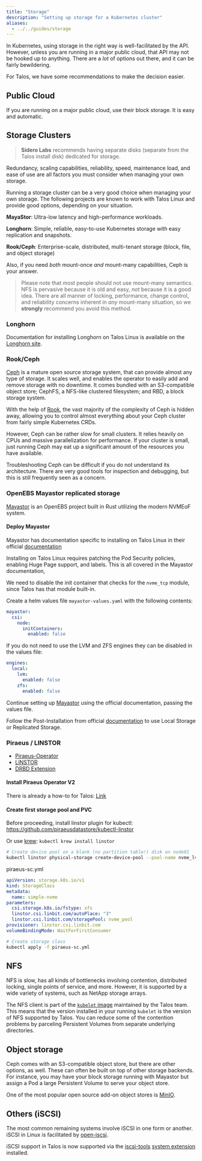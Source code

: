 ```yaml
---
title: "Storage"
description: "Setting up storage for a Kubernetes cluster"
aliases:
  - ../../guides/storage
---
```


In Kubernetes, using storage in the right way is well-facilitated by the API.
However, unless you are running in a major public cloud, that API may not be hooked up to anything.
There are a _lot_ of options out there, and it can be fairly bewildering.

For Talos, we have some recommendations to make the decision easier.

## Public Cloud

If you are running on a major public cloud, use their block storage.
It is easy and automatic.

## Storage Clusters

> **Sidero Labs** recommends having separate disks (separate from the Talos install disk) dedicated for storage.

Redundancy, scaling capabilities, reliability, speed, maintenance load, and ease of use are all factors you must consider when managing your own storage.

Running a storage cluster can be a very good choice when managing your own storage.
The following projects are known to work with Talos Linux and provide good options, depending on your situation.

**MayaStor**: Ultra-low latency and high-performance workloads.

**Longhorn**: Simple, reliable, easy-to-use Kubernetes storage with easy replication and snapshots.

**Rook/Ceph**: Enterprise-scale, distributed, multi-tenant storage (block, file, and object storage)

Also, if you need _both_ mount-once _and_ mount-many capabilities, Ceph is your answer.

> Please note that _most_ people should not use mount-many semantics.
> NFS is pervasive because it is old and easy, _not_ because it is a good idea.
> There are all manner of locking, performance, change control, and reliability concerns inherent in _any_ mount-many situation, so we **strongly** recommend you avoid this method.

### Longhorn

Documentation for installing Longhorn on Talos Linux is available on the [Longhorn site](https://longhorn.io/docs/1.9.0/advanced-resources/os-distro-specific/talos-linux-support/).

### Rook/Ceph

[Ceph](https://ceph.io) is a mature open source storage system, that can provide almost any type of storage.
It scales well, and enables the operator to easily add and remove storage with no downtime.
It comes bundled with an S3-compatible object store; CephFS, a NFS-like clustered filesystem; and RBD, a block storage system.

With the help of [Rook](https://rook.io), the vast majority of the complexity of Ceph is hidden away, allowing you to control almost everything about your Ceph cluster from fairly simple Kubernetes CRDs.

However, Ceph can be rather slow for small clusters.
It relies heavily on CPUs and massive parallelization for performance.
If your cluster is small, just running Ceph may eat up a significant amount of the resources you have available.

Troubleshooting Ceph can be difficult if you do not understand its architecture.
There are very good tools for inspection and debugging, but this is still frequently seen as a concern.

### OpenEBS Mayastor replicated storage

[Mayastor](https://github.com/openebs/Mayastor) is an OpenEBS project built in Rust utilizing the modern NVMEoF system.

#### Deploy Mayastor

Mayastor has documentation specific to installing on Talos Linux in their official [documentation](https://openebs.io/docs/Solutioning/openebs-on-kubernetes-platforms/talos)

Installing on Talos Linux requires patching the Pod Security policies, enabling Huge Page support, and labels.
This is all covered in the Mayastor documentation,

We need to disable the init container that checks for the `nvme_tcp` module, since Talos has that module built-in.

Create a helm values file `mayastor-values.yaml` with the following contents:

```yaml
mayastor:
  csi:
    node:
      initContainers:
        enabled: false
```

If you do not need to use the LVM and ZFS engines they can be disabled in the values file:

```yaml
engines:
  local:
    lvm:
      enabled: false
    zfs:
      enabled: false
```

Continue setting up [Mayastor](https://openebs.io/docs/quickstart-guide/installation#installation-via-helm) using the official documentation, passing the values file.

Follow the Post-Installation from official [documentation](https://openebs.io/docs/quickstart-guide/installation#post-installation-considerations) to use Local Storage or Replicated Storage.

### Piraeus / LINSTOR

* [Piraeus-Operator](https://piraeus.io/)
* [LINSTOR](https://linbit.com/drbd/)
* [DRBD Extension](https://github.com/siderolabs/extensions#storage)

#### Install Piraeus Operator V2

There is already a how-to for Talos: [Link](https://piraeus.io/docs/stable/how-to/talos/)

#### Create first storage pool and PVC

Before proceeding, install linstor plugin for kubectl:
https://github.com/piraeusdatastore/kubectl-linstor

Or use [krew](https://krew.sigs.k8s.io/): `kubectl krew install linstor`

```sh
# Create device pool on a blank (no partition table!) disk on node01
kubectl linstor physical-storage create-device-pool --pool-name nvme_lvm_pool LVM node01 /dev/nvme0n1 --storage-pool nvme_pool
```

piraeus-sc.yml

```yaml
apiVersion: storage.k8s.io/v1
kind: StorageClass
metadata:
  name: simple-nvme
parameters:
  csi.storage.k8s.io/fstype: xfs
  linstor.csi.linbit.com/autoPlace: "3"
  linstor.csi.linbit.com/storagePool: nvme_pool
provisioner: linstor.csi.linbit.com
volumeBindingMode: WaitForFirstConsumer
```

```sh
# Create storage class
kubectl apply -f piraeus-sc.yml
```

## NFS

NFS is slow, has all kinds of bottlenecks involving contention, distributed locking, single points of service, and more.
However, it is supported by a wide variety of systems, such as NetApp storage arrays.

The NFS client is part of the [`kubelet` image](https://github.com/talos-systems/kubelet) maintained by the Talos team.
This means that the version installed in your running `kubelet` is the version of NFS supported by Talos.
You can reduce some of the contention problems by parceling Persistent Volumes from separate underlying directories.

## Object storage

Ceph comes with an S3-compatible object store, but there are other options, as
well.
These can often be built on top of other storage backends.
For instance, you may have your block storage running with Mayastor but assign a
Pod a large Persistent Volume to serve your object store.

One of the most popular open source add-on object stores is [MinIO](https://min.io/).

## Others (iSCSI)

The most common remaining systems involve iSCSI in one form or another.
iSCSI in Linux is facilitated by [open-iscsi](https://github.com/open-iscsi/open-iscsi).

iSCSI support in Talos is now supported via the [iscsi-tools](https://github.com/siderolabs/extensions/pkgs/container/iscsi-tools) [system extension](../../talos/v1.10/build-and-extend-talos/custom-images-and-development/system-extensions.mdx) installed.
